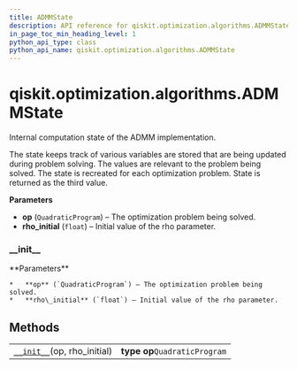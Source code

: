```yaml
---
title: ADMMState
description: API reference for qiskit.optimization.algorithms.ADMMState
in_page_toc_min_heading_level: 1
python_api_type: class
python_api_name: qiskit.optimization.algorithms.ADMMState
---
```


# qiskit.optimization.algorithms.ADMMState

<Class id="qiskit.optimization.algorithms.ADMMState" github="https://github.com/qiskit-community/qiskit-aqua/tree/stable/0.9/qiskit/optimization/algorithms/admm_optimizer.py" signature="ADMMState(op, rho_initial)">
  Internal computation state of the ADMM implementation.

  The state keeps track of various variables are stored that are being updated during problem solving. The values are relevant to the problem being solved. The state is recreated for each optimization problem. State is returned as the third value.

  **Parameters**

  *   **op** (`QuadraticProgram`) – The optimization problem being solved.
  *   **rho\_initial** (`float`) – Initial value of the rho parameter.

  ### \_\_init\_\_

  <Function id="qiskit.optimization.algorithms.ADMMState.__init__" name="__init__" signature="__init__(op, rho_initial)">
    **Parameters**

    *   **op** (`QuadraticProgram`) – The optimization problem being solved.
    *   **rho\_initial** (`float`) – Initial value of the rho parameter.
  </Function>

  ## Methods

  |                                                                                                                                        |                               |
  | -------------------------------------------------------------------------------------------------------------------------------------- | ----------------------------- |
  | [`__init__`](#qiskit.optimization.algorithms.ADMMState.__init__ "qiskit.optimization.algorithms.ADMMState.__init__")(op, rho\_initial) | **type op**`QuadraticProgram` |
</Class>

